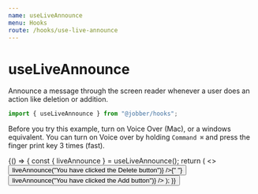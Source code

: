 ```yaml
---
name: useLiveAnnounce
menu: Hooks
route: /hooks/use-live-announce
---
```



# useLiveAnnounce

Announce a message through the screen reader whenever a user does an action like
deletion or addition.

```ts
import { useLiveAnnounce } from "@jobber/hooks";
```

Before you try this example, turn on Voice Over (Mac), or a windows equivalent.
You can turn on Voice over by holding `Command ⌘` and press the finger print key
3 times (fast).

<Playground>
  {() => {
    const { liveAnnounce } = useLiveAnnounce();
    return (
      <>
        <Button
          label="Delete"
          onClick={() => liveAnnounce("You have clicked the Delete button")}
        />{" "}
        <Button
          label="Add"
          onClick={() => liveAnnounce("You have clicked the Add button")}
        />
      </>
    );
  }}
</Playground>
